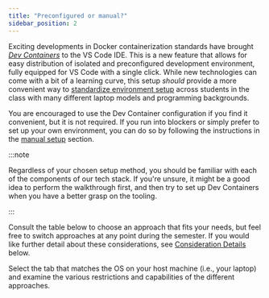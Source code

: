 ```yaml
---
title: "Preconfigured or manual?"
sidebar_position: 2
---
```


Exciting developments in Docker containerization standards have brought [*Dev Containers*](https://code.visualstudio.com/docs/remote/containers) to the VS Code IDE. This is a new feature that allows for easy distribution of isolated and preconfigured development environment, fully equipped for VS Code with a single click. While new technologies can come with a bit of a learning curve, this setup *should* provide a more convenient way to [standardize environment setup](https://cs.harvard.edu/malan/publications/iticse22.pdf) across students in the class with many different laptop models and programming backgrounds.

You are encouraged to use the Dev Container configuration if you find it convenient, but it is not required. If you run into blockers or simply prefer to set up your own environment, you can do so by following the instructions in the [manual setup](container-or-manual/manual) section.


:::note

Regardless of your chosen setup method, you should be familiar with each of the components of our tech stack. If you're unsure, it might be a good idea to perform the walkthrough first, and then try to set up Dev Containers when you have a better grasp on the tooling.

:::

Consult the table below to choose an approach that fits your needs, but feel free to switch approaches at any point during the semester. If you would like further detail about these considerations, see [Consideration Details](#considerations) below.

Select the tab that matches the OS on your host machine (i.e., your laptop) and examine the various restrictions and capabilities of the different approaches.


<Tabs>
  <TabItem value="windows" label="Windows" default>
    <ComparisonTableWin />
  </TabItem>
  <TabItem value="osx" label="Mac OSX">
    <ComparisonTableOsx />
  </TabItem>
</Tabs>
<ComparisonTable />


